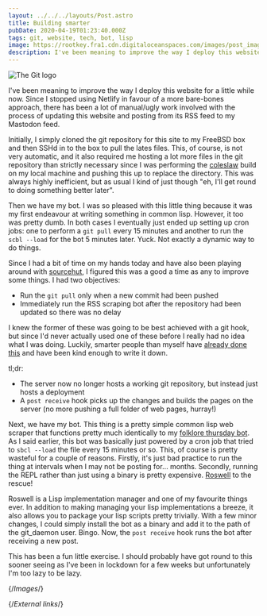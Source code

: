 ```yaml
---
layout: ../../../layouts/Post.astro
title: Building smarter
pubDate: 2020-04-19T01:23:40.000Z
tags: git, website, tech, bot, lisp
image: https://rootkey.fra1.cdn.digitaloceanspaces.com/images/post_images/git.webp
description: I've been meaning to improve the way I deploy this website for a little while now. Since I stopped using Netlify in favour of a more bare-bones approach, there has been a lot of manual/ugly work involved with the process of updating this website and posting from its RSS feed to my Mastodon feed.
---
```


![The Git logo][git]

I've been meaning to improve the way I deploy this website for a little while now. Since I stopped using Netlify in favour of a more bare-bones approach, there has been a lot of manual/ugly work involved with the process of updating this website and posting from its RSS feed to my Mastodon feed.

Initially, I simply cloned the git repository for this site to my FreeBSD box and then SSHd in to the box to pull the lates files. This, of course, is not very automatic, and it also required me hosting a lot more files in the git repository than strictly necessary since I was performing the [coleslaw][coleslaw] build on my local machine and pushing this up to replace the directory. This was always highly inefficient, but as usual I kind of just though "eh, I'll get round to doing something better later".

Then we have my bot. I was so pleased with this little thing because it was my first endeavour at writing something in common lisp. However, it too was pretty dumb. In both cases I eventually just ended up setting up cron jobs: one to perform a `git pull` every 15 minutes and another to run the `scbl --load` for the bot 5 minutes later. Yuck. Not exactly a dynamic way to do things.

Since I had a bit of time on my hands today and have also been playing around with [sourcehut][sourcehut], I figured this was a good a time as any to improve some things. I had two objectives:

* Run the `git pull` only when a new commit had been pushed
* Immediately run the RSS scraping bot after the repository had been updated so there was no delay

I knew the former of these was going to be best achieved with a git hook, but since I'd never actually used one of these before I really had no idea what I was doing. Luckily, smarter people than myself have [already done this][git-hook] and have been kind enough to write it down.

tl;dr:

* The server now no longer hosts a working git repository, but instead just hosts a deployment
* A `post receive` hook picks up the changes and builds the pages on the server (no more pushing a full folder of web pages, hurray!)

Next, we have my bot. This thing is a pretty simple common lisp web scraper that functions pretty much identically to my [folklore thursday bot][folklorebot-lisp]. As I said earlier, this bot was basically just powered by a cron job that tried to `sbcl --load` the file every 15 minutes or so. This, of course is pretty wasteful for a couple of reasons. Firstly, it's just bad practice to run the thing at intervals when I may not be posting for… months. Secondly, running the REPL rather than just using a binary is pretty expensive. [Roswell][roswell] to the rescue!

Roswell is a Lisp implementation manager and one of my favourite things ever. In addition to making managing your lisp implementations a breeze, it also allows you to package your lisp scripts pretty trivially. With a few minor changes, I could simply install the bot as a binary and add it to the path of the git_daemon user. Bingo. Now, the `post receive` hook runs the bot after receiving a new post.

This has been a fun little exercise. I should probably have got round to this sooner seeing as I've been in lockdown for a few weeks but unfortunately I'm too lazy to be lazy.

{/*Images*/}

[git]: https://rootkey.fra1.cdn.digitaloceanspaces.com/images/post_images/git.webp

{/*External links*/}

[coleslaw]: https://github.com/coleslaw-org/coleslaw
[folklorebot-lisp]: https://github.com/Sporiff/folklorebot-lisp
[git-hook]: https://gist.github.com/noelboss/3fe13927025b89757f8fb12e9066f2fa
[roswell]: https://github.com/roswell/roswell
[sourcehut]: https://sourcehut.org
